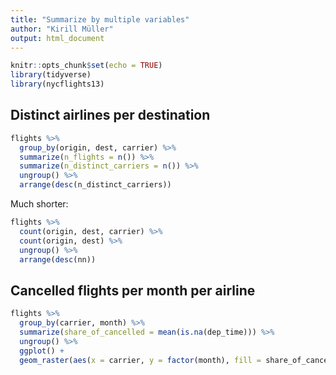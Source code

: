```yaml
---
title: "Summarize by multiple variables"
author: "Kirill Müller"
output: html_document
---
```



```r
knitr::opts_chunk$set(echo = TRUE)
library(tidyverse)
library(nycflights13)
```

## Distinct airlines per destination

```r
flights %>%
  group_by(origin, dest, carrier) %>%
  summarize(n_flights = n()) %>%
  summarize(n_distinct_carriers = n()) %>%
  ungroup() %>% 
  arrange(desc(n_distinct_carriers))
```

Much shorter:

```r
flights %>%
  count(origin, dest, carrier) %>%
  count(origin, dest) %>% 
  ungroup() %>% 
  arrange(desc(nn))
```

## Cancelled flights per month per airline

```r
flights %>% 
  group_by(carrier, month) %>% 
  summarize(share_of_cancelled = mean(is.na(dep_time))) %>%
  ungroup() %>%
  ggplot() +
  geom_raster(aes(x = carrier, y = factor(month), fill = share_of_cancelled))
```
